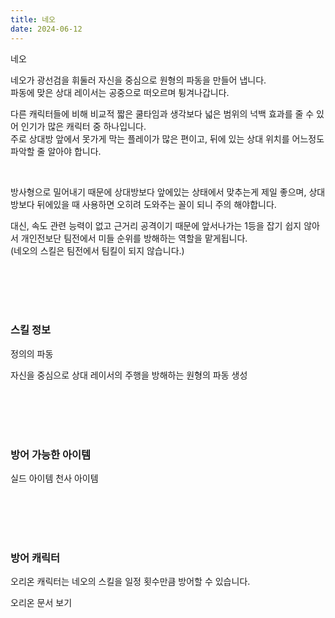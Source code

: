 ```yaml
---
title: 네오
date: 2024-06-12
---
```


<Sprite className="character" backgroundPosition="-1107px -1374px">네오</Sprite>

<Bq>네오가 광선검을 휘둘러 자신을 중심으로 원형의 파동을 만들어 냅니다. <br/>
파동에 맞은 상대 레이서는 공중으로 떠오르며 튕겨나갑니다.</Bq>

다른 캐릭터들에 비해 비교적 짧은 쿨타임과 생각보다 넓은 범위의 넉백 효과를 줄 수 있어 인기가 많은 캐릭터 중 하나입니다. <br/>
주로 상대방 앞에서 못가게 막는 플레이가 많은 편이고, 뒤에 있는 상대 위치를 어느정도 파악할 줄 알아야 합니다.  

<br/>

방사형으로 밀어내기 때문에 상대방보다 앞에있는 상태에서 맞추는게 제일 좋으며, 상대방보다 뒤에있을 때 사용하면 오히려 도와주는 꼴이 되니 주의 해야합니다.

대신, 속도 관련 능력이 없고 근거리 공격이기 때문에 앞서나가는 1등을 잡기 쉽지 않아서 개인전보단 팀전에서 미들 순위를 방해하는 역할을 맡게됩니다.<br/>
(네오의 스킬은 팀전에서 팀킬이 되지 않습니다.)

<br/><br/><br/><br/>

### 스킬 정보

<Sprite className="skill" backgroundPosition="-370px -370px">정의의 파동</Sprite>

<Info diffText="초보자 추천" titleText="정의의 파동" tagText="액티브"/>

<Bq>자신을 중심으로 상대 레이서의 주행을 방해하는 원형의 파동 생성</Bq>

<TagList title="재사용 대기시간">
    <Tag name="일반" text1="13초" text2="6.5초"/>
    <Tag name="고급" text1="12.3초" text2="6.1초"/>
    <Tag name="희귀" text1="11.6초" text2="5.8초"/>
    <Tag name="영웅" text1="10.9초" text2="5.4초"/>
    <Tag name="전설" text1="10.2초" text2="5.1초"/>
</TagList>

<br/><br/><br/><br/>

### 방어 가능한 아이템

<Division className="mdFlex mdCg">
    <Sprite className="item" backgroundPosition="-244px -165px">실드 아이템</Sprite>
    <Sprite className="item" backgroundPosition="-87px -13px">천사 아이템</Sprite>
</Division>

<br/><br/><br/><br/>

### 방어 캐릭터

오리온 캐릭터는 네오의 스킬을 일정 횟수만큼 방어할 수 있습니다.

<Link className="blank" target="_blank" href="/docs/learn/item/character/orion">오리온 문서 보기</Link> 